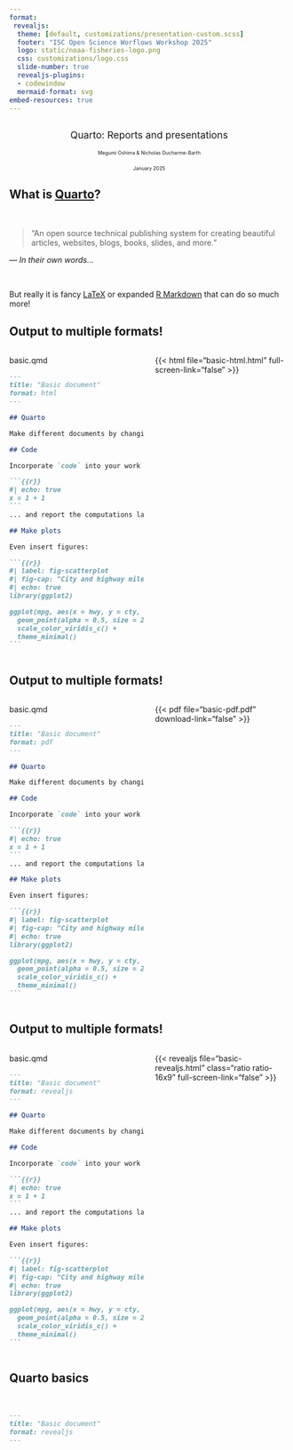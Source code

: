 ---
format: 
 revealjs:
  theme: [default, customizations/presentation-custom.scss]
  footer: "ISC Open Science Worflows Workshop 2025"
  logo: static/noaa-fisheries-logo.png
  css: customizations/logo.css
  slide-number: true
  revealjs-plugins:
  - codewindow
  mermaid-format: svg
embed-resources: true
---

## {.center}
::: {.titlebox style="text-align:center; font-size: 1.25em;"}

[Quarto: Reports and presentations]{.blue-title}


[Megumi Oshima & Nicholas Ducharme-Barth]{.blue style="font-size:0.5em;"}  

[January 2025]{.blue style="font-size:0.5em;"}
:::

## What is [Quarto](https://quarto.org/){preview-link="true"}?

</br> 

::: {.fragment .strike fragment-index=1}
> "An open source technical publishing system for creating beautiful articles, websites, blogs, books, slides, and more."

*--- In their own words...*
:::

</br>

::: {.fragment .fade-in fragment-index=1}
But really it is fancy [LaTeX](https://www.latex-project.org/about/){preview-link="true"} or expanded [R Markdown](https://rmarkdown.rstudio.com/){preview-link="true"} that can do so much more!
:::

## Output to multiple formats!

::: columns

::: {.column width=50%}

::: {.codewindow .quarto}
basic.qmd
`````{.md}
---
title: "Basic document"
format: html
---

## Quarto

Make different documents by changing the format! 

## Code

Incorporate `code` into your work ...

```{{r}}
#| echo: true
x = 1 + 1
```
... and report the computations later $x =$ `r x`.

## Make plots

Even insert figures:

```{{r}}
#| label: fig-scatterplot
#| fig-cap: "City and highway mileage for 38 popular models of cars."
#| echo: true
library(ggplot2)

ggplot(mpg, aes(x = hwy, y = cty, color = cyl)) +
  geom_point(alpha = 0.5, size = 2) +
  scale_color_viridis_c() +
  theme_minimal()
```
`````
:::

:::

::: {.column width=50%}



{{< html file="basic-html.html" full-screen-link="false" >}}

:::

:::

## Output to multiple formats!

::: columns

::: {.column width=50%}

::: {.codewindow .quarto}
basic.qmd
`````{.md}
---
title: "Basic document"
format: pdf
---

## Quarto

Make different documents by changing the format! 

## Code

Incorporate `code` into your work ...

```{{r}}
#| echo: true
x = 1 + 1
```
... and report the computations later $x =$ `r x`.

## Make plots

Even insert figures:

```{{r}}
#| label: fig-scatterplot
#| fig-cap: "City and highway mileage for 38 popular models of cars."
#| echo: true
library(ggplot2)

ggplot(mpg, aes(x = hwy, y = cty, color = cyl)) +
  geom_point(alpha = 0.5, size = 2) +
  scale_color_viridis_c() +
  theme_minimal()
```
`````
:::

:::

::: {.column width=50%}



{{< pdf file="basic-pdf.pdf" download-link="false" >}}

:::

:::


## Output to multiple formats!

::: columns

::: {.column width=50%}

::: {.codewindow .quarto}
basic.qmd
`````{.md}
---
title: "Basic document"
format: revealjs
---

## Quarto

Make different documents by changing the format! 

## Code

Incorporate `code` into your work ...

```{{r}}
#| echo: true
x = 1 + 1
```
... and report the computations later $x =$ `r x`.

## Make plots

Even insert figures:

```{{r}}
#| label: fig-scatterplot
#| fig-cap: "City and highway mileage for 38 popular models of cars."
#| echo: true
library(ggplot2)

ggplot(mpg, aes(x = hwy, y = cty, color = cyl)) +
  geom_point(alpha = 0.5, size = 2) +
  scale_color_viridis_c() +
  theme_minimal()
```
`````
:::

:::

::: {.column width=50%}



{{< revealjs file="basic-revealjs.html" class="ratio ratio-16x9" full-screen-link="false" >}}

:::

:::

## Quarto basics

</br>



```{.md}
---
title: "Basic document"
format: revealjs
---
```
